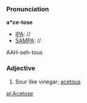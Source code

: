 ===Pronunciation===
'''a*ce-tose'''
*[[IPA]]: //
*[[SAMPA]]: //
AAH-seh-tous
===Adjective===
#Sour like vinegar; [[acetous]]

[[pl:Acetose]]
